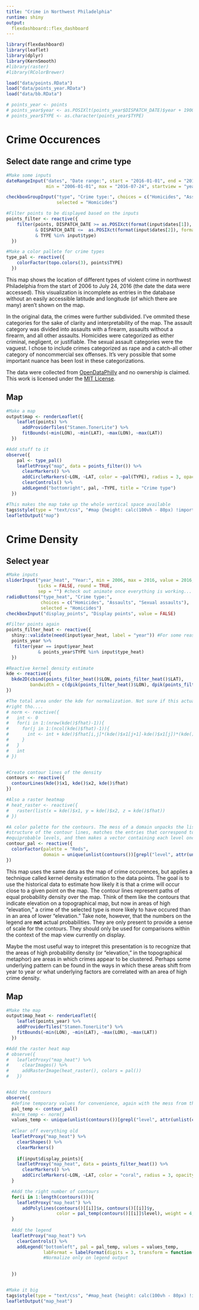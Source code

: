 ```yaml
---
title: "Crime in Northwest Philadelphia"
runtime: shiny
output: 
  flexdashboard::flex_dashboard
---
```


```r
library(flexdashboard)
library(leaflet)
library(dplyr)
library(KernSmooth)
#library(raster)
#library(RColorBrewer)

load("data/points.RData")
load("data/points_year.RData")
load("data/bb.RData")

# points_year <- points
# points_year$year <- as.POSIXlt(points_year$DISPATCH_DATE)$year + 1900
# points_year$TYPE <- as.character(points_year$TYPE)

```

Crime Occurences
================

Select date range and crime type {.sidebar}
-------------------------------------------

```r

#Make some inputs
dateRangeInput("dates", "Date range:", start = "2016-01-01", end = "2016-07-24",
               min = "2006-01-01", max = "2016-07-24", startview = "year", separator = "to")

checkboxGroupInput("type", "Crime type:", choices = c("Homicides", "Assaults", "Sexual assaults"),
                   selected = "Homicides")

#Filter points to be displayed based on the inputs
points_filter <- reactive({
    filter(points, DISPATCH_DATE >= as.POSIXct(format(input$dates[1]), format = "%Y-%m-%d")
           & DISPATCH_DATE <=  as.POSIXct(format(input$dates[2]), format = "%Y-%m-%d")
           & TYPE %in% input$type)
  })

#Make a color pallete for crime types
type_pal <- reactive({
    colorFactor(topo.colors(3), points$TYPE)
  })

```

This map shows the location of different types of violent crime in northwest
Philadelphia from the start of 2006 to July 24, 2016 (the date the data were
accessed). This visualization is incomplete as entries in the database without
an easily accessible latitude and longitude (of which there are many) aren't
shown on the map.

In the original data, the crimes were further subdivided. I've ommited these
categories for the sake of clarity and interpretability of the map. The assault
category was divided into assaults with a firearm, assaults without a firearm,
and all other assaults. Homicides were categorized as either criminal,
negligent, or justifiable. The sexual assault categories were the vaguest. I
chose to include crimes categorized as rape and a catch-all other category of
noncommercial sex offenses. It's very possible that some important nuance has
been lost in these categorizations.

The data were collected from
[OpenDataPhilly](https://www.opendataphilly.org/dataset/crime-incidents) and no
ownership is claimed. This work is licensed under the [MIT
License](https://opensource.org/licenses/MIT).

Map
-------

```r
#Make a map
output$map <- renderLeaflet({
    leaflet(points) %>%
      addProviderTiles("Stamen.TonerLite") %>%
      fitBounds(~min(LON), ~min(LAT), ~max(LON), ~max(LAT))
  })

#Add stuff to it
observe({
    pal <- type_pal()
    leafletProxy("map", data = points_filter()) %>%
      clearMarkers() %>%
      addCircleMarkers(~LON, ~LAT, color = ~pal(TYPE), radius = 3, opacity = 1) %>%
      clearControls() %>%
      addLegend("bottomright", pal, ~TYPE, title = "Crime type")
  })

#This makes the map take up the whole vertical space available
tags$style(type = "text/css", "#map {height: calc(100vh - 80px) !important;}")
leafletOutput("map")
```

Crime Density
=============

Select year {.sidebar}
----------------------

```r
#Make inputs
sliderInput("year_heat", "Year:", min = 2006, max = 2016, value = 2016, step = 1,
            ticks = FALSE, round = TRUE,
            sep = "") #check out animate once everything is working...
radioButtons("type_heat", "Crime type:",
             choices = c("Homicides", "Assaults", "Sexual assaults"), 
             selected = "Homicides")
checkboxInput("display_points", "Display points", value = FALSE)

#Filter points again
points_filter_heat <- reactive({
  shiny::validate(need(input$year_heat, label = "year")) #For some reason it won't work without this
  points_year %>% 
   filter(year == input$year_heat
            & points_year$TYPE %in% input$type_heat)
  })

#Reactive kernel density estimate
kde <- reactive({
  bkde2D(cbind(points_filter_heat()$LON, points_filter_heat()$LAT), 
         bandwidth = c(dpik(points_filter_heat()$LON), dpik(points_filter_heat()$LAT)))
})

#The total area under the kde for normalization. Not sure if this actually works
#right tho....
# norm <- reactive({
#   int <- 0
#   for(i in 1:(nrow(kde()$fhat)-1)){
#     for(j in 1:(ncol(kde()$fhat)-1)){
#       int <- int + kde()$fhat[i,j]*(kde()$x1[j+1]-kde()$x1[j])*(kde()$x2[i+1]-kde()$x2[1])
#     }
#   }
#   int
# })


#Create contour lines of the density
contours <- reactive({
  contourLines(kde()$x1, kde()$x2, kde()$fhat)
})

#Also a raster heatmap
# heat_raster <- reactive({
#   raster(list(x = kde()$x1, y = kde()$x2, z = kde()$fhat))
# })

#A color palette for the contours. The mess of a domain unpacks the list
#structure of the contour lines, matches the entries that correspond to the
#equiprobable levels, and then makes a vector containing each level once
contour_pal <- reactive({
  colorFactor(palette = "Reds",
              domain = unique(unlist(contours())[grepl("level", attr(unlist(contours()), "names"))]))
})

```

This map uses the same data as the map of crime occurences, but applies a 
technique called kernel density estimation to the data points. The goal is to 
use the historical data to estimate how likely it is that a crime will occur 
close to a given point on the map. The contour lines represent paths of equal 
probability density over the map. Think of them like the contours that indicate 
elevation on a topographical map, but now in areas of high "elevation," a crime 
of the selected type is more likely to have occured than in an area of lower 
"elevation." Take note, however, that the numbers on the legend are **not** 
actual probabilities. They are only present to provide a sense of scale for the 
contours. They should only be used for comparisons within the context of the map
view currently on display.

Maybe the most useful way to intepret this presentation is to recognize that the
areas of high probability density (or "elevation," in the topographical 
metaphor) are areas in which crimes appear to be clustered. Perhaps some 
underlying pattern can be found in the ways in which these areas shift from year
to year or what underlying factors are correlated with an area of high crime
density.

Map
-------

```r
#Make the map
output$map_heat <- renderLeaflet({
    leaflet(points_year) %>%
    addProviderTiles("Stamen.TonerLite") %>%
    fitBounds(~min(LON), ~min(LAT), ~max(LON), ~max(LAT))
  })

#Add the raster heat map
# observe({
#   leafletProxy("map_heat") %>%
#     clearImages() %>%
#     addRasterImage(heat_raster(), colors = pal())
#   })


#Add the contours
observe({
  #define temporary values for convenience, again with the mess from the palette
  pal_temp <- contour_pal()
  #norm_temp <- norm()
  values_temp <- unique(unlist(contours())[grepl("level", attr(unlist(contours()), "names"))])
  
  #Clear off everything old
  leafletProxy("map_heat") %>%
    clearShapes() %>% 
    clearMarkers()
  
    if(input$display_points){
    leafletProxy("map_heat", data = points_filter_heat()) %>% 
      clearMarkers() %>% 
      addCircleMarkers(~LON, ~LAT, color = "coral", radius = 3, opacity = .7)
  }

  #Add the right number of contours
  for(i in 1:length(contours())){
    leafletProxy("map_heat") %>% 
      addPolylines(contours()[[i]]$x, contours()[[i]]$y,
                   color = pal_temp(contours()[[i]]$level), weight = 4, opacity = .6)
  }
  
  #Add the legend
  leafletProxy("map_heat") %>% 
    clearControls() %>% 
    addLegend("bottomleft", pal = pal_temp, values = values_temp,
              labFormat = labelFormat(digits = 3, transform = function(x) x))
              #Normalize only on legend output
  

  })


#Make it big
tags$style(type = "text/css", "#map_heat {height: calc(100vh - 80px) !important;}")
leafletOutput("map_heat")
```

